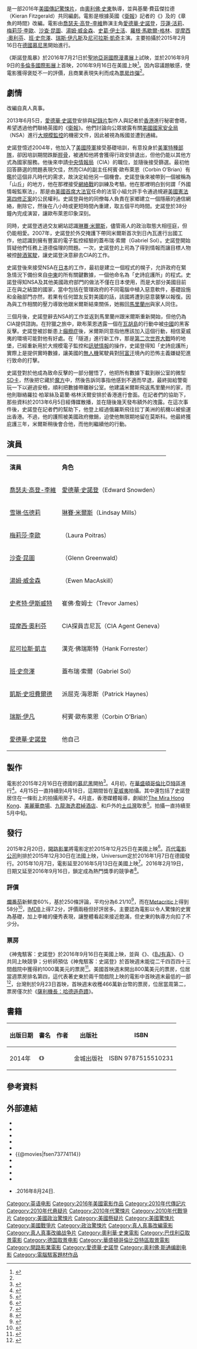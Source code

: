 {{noteTA
|G1=Show
|G2=Movie
|T=zh-hk:斯諾登風暴; zh-cn:斯诺登; zh-tw:神鬼駭客：史諾登;
|1=zh-hk:斯諾登; zh-cn:斯诺登; zh-tw:史諾登;
|2=zh-hk:沙查·昆圖; zh-cn:扎克瑞·昆图; zh-tw:柴克瑞·恩杜;
|3=斯諾登風暴=>zh-cn:斯诺登; 斯諾登風暴=>zh-tw:神鬼駭客：史諾登;神鬼駭客：史諾登=>zh-cn:斯诺登;神鬼駭客：史諾登=>zh-hk:斯諾登風暴;<!--  电影名单转 -->
|4=zh-hk:黑客; zh-cn:黑客; zh-tw:駭客;
|5=zh-hk:蓮茜; zh-cn:蓮茜; zh-tw:琳賽;
}}
{{Infobox film
| name           = 神鬼駭客：史諾登
| original_name  = {{lang|en|''Snowden''}}
| image          = Snowden Poster.jpg
| caption        = 電影海報
| director       = [[奧利佛·史東|奧利佛·史東]]
| producer       = {{link-en|莫里茲·博爾曼|Moritz Borman}}<br>艾瑞克·柯普洛夫<br>菲利普·舒爾茲-戴爾<br>費爾南多·蘇萊奇
| writer         = 基蘭·費茲傑拉德<br>[[奧利佛·史東|奧利佛·史東]]
| based_on       = {{Based on|{{link-en|史諾登檔案：世界最大泄密事件內幕揭秘|The Snowden Files}}|{{link-en|路克·哈丁|Luke Harding}}}}<br>和{{Based on|章魚的時間|{{link-en|阿納托利·庫徹雷納|Anatoly Kucherena}}}}
| starring       = [[喬瑟夫·高登-李維|喬瑟夫·高登-李維]]<br>[[雪琳·伍德莉|雪琳·伍德莉]]<br>[[梅莉莎·李歐|梅莉莎·李歐]]<br>[[沙查·昆圖|沙查·昆圖]]<br>[[湯姆·威金森|湯姆·威金森]]<br>[[瑞斯·伊凡|瑞斯·伊凡]]<br>[[尼可拉斯·凱吉|尼可拉斯·凱吉]]
| music          = [[克雷格·阿姆斯特朗|克雷格·阿姆斯特朗]]
| cinematography = {{link-en|安東尼·達德·曼托|Anthony Dod Mantle}}
| editing        = 艾力克斯·馬爾克斯
| studio         = {{link-en|Endgame Entertainment|James D. Stern}}<br>KrautPack Entertainment<br>Onda Entertainment<br>Vendian Entertainment
| distributor    = [[開路影業|開路影業]]<br>[[安樂影片有限公司|安樂影片有限公司]]（香港）
| released       = {{Film date|2016|9|9|[[2016年多倫多國際影展|多倫多國際影展]]}}<br>{{Film date|2016|9|16}}{{flagicon|USA}}<br>{{Film date|2016|9|23}}{{flagicon|TWN}}<br>{{Film date|2016|10|6}}{{flagicon|HK}}
| runtime        = 134分鐘
| country        = {{USA}}
| language       = 英語
| budget         = 4,000萬美元<ref name="BOM">{{cite web |url=http://www.boxofficemojo.com/movies/?id=snowden.htm |title=Snowden (2016) |website=Box Office Mojo |accessdate=2016-09-14 |archive-date=2019-10-04 |archive-url=https://web.archive.org/web/20191004042814/https://www.boxofficemojo.com/movies/?id=snowden.htm |dead-url=no }}</ref><ref>{{cite web|url=http://deadline.com/2016/09/blair-witch-bridget-joness-baby-sully-box-office-preview-1201819332/|script-title=en:Can ‘Sully’ Crucify ‘Blair Witch’ At The Weekend B.O.? – Preview|author=Anthony D'Alessandro|work=''[[Deadline.com|Deadline.com]]''|date=2016-09-14|accessdate=2016-09-14|archive-date=2017-09-07|archive-url=https://web.archive.org/web/20170907213032/http://deadline.com/2016/09/blair-witch-bridget-joness-baby-sully-box-office-preview-1201819332/|dead-url=no}}</ref>
| gross          = 3,727萬美元<ref name="TheNumbers">{{cite web|url=http://www.the-numbers.com/movie/Snowden#tab=summary|title=Snowden (2015)|publisher=The Numbers|accessdate=2016-09-16|archive-date=2020-09-17|archive-url=https://web.archive.org/web/20200917175641/https://www.the-numbers.com/movie/Snowden#tab=summary|dead-url=no}}</ref>	
| cn_name        = 斯诺登
| hk_name        = 斯諾登風暴
| tw_name        = 神鬼駭客：史諾登
}}
{{作品名稱|name=''Snowden''|hk=斯諾登風暴|tw=神鬼駭客：史諾登|cn=斯诺登}}是一部2016年[[美國|美國]][[傳記片|傳記]][[驚悚片|驚悚片]]，由[[奧利佛·史東|奧利佛·史東]]執導，並與基蘭·費茲傑拉德（Kieran Fitzgerald）共同編劇。電影是根據英國《[[衛報|衛報]]》記者{{link-en|路克·哈丁|Luke Harding}}的《{{link-en|史諾登檔案：世界最大泄密事件內幕揭秘|The Snowden Files}}》及{{link-en|阿納托利·庫徹雷納|Anatoly Kucherena}}的《章魚的時間》改編。電影由[[喬瑟夫·高登-李維|喬瑟夫·高登-李維]]飾演主角[[愛德華·史諾登|愛德華·史諾登]]，[[莎蓮·活莉|莎蓮·活莉]]、[[梅莉莎·李歐|梅莉莎·李歐]]、[[沙查·昆圖|沙查·昆圖]]、[[湯姆·威金森|湯姆·威金森]]、[[史葛·伊士活|史葛·伊士活]]、[[羅根·馬歇爾-格林|羅根·馬歇爾-格林]]、[[提摩西·奧利芬|提摩西·奧利芬]]、[[班·史奈澤|班·史奈澤]]、[[瑞斯·伊凡斯|瑞斯·伊凡斯]]及[[尼可拉斯·凱奇|尼可拉斯·凱奇]]主演。主要拍攝於2015年2月16日在[[德國|德國]][[慕尼黑|慕尼黑]]開始進行。

《斯諾登風暴》於2016年7月21日於[[聖地亞哥國際漫畫展|聖地亞哥國際漫畫展]]上試映，並於2016年9月9日的[[2016年多倫多國際影展|多倫多國際影展]]上首映，2016年9月16日在美國上映<ref>{{cite web|url=http://deadline.com/2016/07/emma-roberts-dave-franco-nerve-star-trek-beyond-sausage-party-comic-con-1201788479/|title=Emma Roberts-Dave Franco Thriller 'Nerve' To Sneak At Comic-Con|work=[[Deadline.com|Deadline.com]]|date=2016-07-19|accessdate=2016-07-18|archive-date=2016-07-20|archive-url=https://web.archive.org/web/20160720185237/https://deadline.com/2016/07/emma-roberts-dave-franco-nerve-star-trek-beyond-sausage-party-comic-con-1201788479/|dead-url=no}}</ref>。因內容議題敏感，使電影獲得褒貶不一的評價，且商業表現失利而成為[[票房炸彈|票房炸彈]]<ref name="BOM"/>。

== 劇情 ==
改編自真人真事。

2013年6月5日，[[愛德華·史諾登|愛德華·史諾登]]安排與[[紀錄片|紀錄片]]製作人{{link-en|羅拉·柏翠絲|Laura Poitras}}與記者{{link-en|葛蘭·格林沃爾|Glenn Greenwald}}於[[香港|香港]]進行秘密會晤，希望透過他們聯絡英國的《[[衛報|衛報]]》。他們討論向公眾披露有關[[美國國家安全局|美國國家安全局]]（NSA）進行[[大規模監控|大規模監控]]的機密文件，因此被視為叛國並遭到通緝。

史諾登憶述2004年，他加入了[[美國陸軍|美國陸軍]]接受基礎培訓，有意投身於[[美國陸軍特種部隊|美軍特種部隊]]，卻因培訓期間跌斷[[脛骨|脛骨]]，被通知他將會獲得行政安排退出，但他仍能以其他方式為國家服務。他後來申請[[中央情報局|中央情報局]]（CIA）的職位，並隨後接受篩選。最初他回答篩選的問題表現欠佳，然而CIA的副主任柯賓·歐布萊恩（Corbin O’Brian）有鑑於這個非凡時代的需求，故決定給他另一個機會。史諾登後來被帶到一個被稱為「山丘」的地方，他在那裡接受[[網絡戰|網絡戰]]的訓練及考驗。他在那裡明白到何謂「外國情報監察法」，那是由[[美國首席大法官|美國首席大法官]]任命的法官小組允許手令通過規避[[美國憲法第四修正案|美國憲法第四修正案]]的公民權利。史諾登與他的同僚每人負責在家鄉建立一個隱蔽的通信網絡，刪除它，然後在八小時或更短時間內重建，取五個平均時間。史諾登於38分鐘內完成演習，讓歐布萊恩印象深刻。

同時，史諾登透過交友網站認識[[琳賽·米爾斯|琳賽·米爾斯]]，儘管兩人的政治取態大相徑庭，但仍能相愛。2007年，史諾登於外交掩護下帶同米爾斯首次到日內瓦進行出國工作，他認識到擁有豐富的電子監控經驗的蓋布瑞·索爾（Gabriel Sol）。史諾登開始質疑他們任務上道德倫理的問題。一次，史諾登的上司為了得到情報而讓目標人物被控[[醉酒駕駛|醉酒駕駛]]，讓史諾登決意辭去CIA的工作。

史諾登後來接受NSA在[[日本|日本]]的工作，最初是建立一個程式的幌子，允許政府在緊急情況下備份來自[[中東|中東]]的所有關鍵數據，一個他命名為「史詩庇護所」的程式。史諾登得知NSA及其他美國政府部門的做法不僅在日本使用，而是大部分美國目前正在與之結盟的國家，當中包括在管理政府的不同電腦中植入惡意軟件，基礎設施和金融部門亦然，若果有任何盟友反對美國的話，該國將遭到惡意襲擊以報復。因為與工作相關的壓力導致他跟米爾斯結束關係，她搬回[[馬里蘭州|馬里蘭州]]與家人同住。

三個月後，史諾登辭去NSA的工作並返到馬里蘭州跟米爾斯重新開始，但他仍為CIA提供諮詢。在狩獵之旅中，歐布萊恩透露一個在[[瓦胡島|瓦胡島]]的行動中被[[中國|中國]]的黑客反擊。史諾登被診斷患上[[癲癇症|癲癇症]]後，米爾斯同意指他應該加入這個行動，相信夏威夷的環境可能對他有好處。在「隧道」進行新工作，那是[[第二次世界大戰|第二次世界大戰]]時的地堡，已經重新用於大規模電子監控和[[訊號情報|訊號情報]]的操作，史諾登得知「史詩庇護所」實際上是提供實時數據，讓美國的[[無人戰鬥航空載具|無人機]]駕駛員對[[阿富汗|阿富汗]]境內的恐怖主義嫌疑犯進行致命的打擊。

史諾登對於他成為致命反擊的一部分醒悟了，他把所有數據下載到辦公室的微型[[SD卡|SD卡]]，然後把它藏於[[魔方|魔方]]中，然後告訴同事指他感到不適而早退，最終拋給警衛玩一下以避過安檢，順利把數據帶離辦公室。他建議米爾斯飛返馬里蘭州的家，而他則聯絡羅拉·柏翠絲及葛蘭·格林沃爾安排於香港進行會面。在記者們的協助下，那些資料於2013年6月5日經傳媒散播，並在隨後幾天發布額外的洩露。在這次事件後，史諾登在記者們的幫助下，他登上經過俄羅斯飛往拉丁美洲的航機以被偷運出香港。不過，他的護照被美國政府撤銷，迫使他無限期地留在莫斯科。他最終獲庇護三年，米爾斯稍後會合他，而他則繼續他的行動。

== 演員 ==
{|class="wikitable" 
|- align=center
|'''演員'''||'''角色'''
|-
| [[喬瑟夫·高登-李維|喬瑟夫·高登-李維]] || [[愛德華·史諾登|愛德華·史諾登]]（Edward Snowden）
|-
| [[雪琳·伍德莉|雪琳·伍德莉]] || [[琳賽·米爾斯|琳賽·米爾斯]]（Lindsay Mills）
|-
| [[梅莉莎·李歐|梅莉莎·李歐]] || {{link-en|羅拉·柏翠絲|Laura Poitras}}（Laura Poitras）
|-
| [[沙查·昆圖|沙查·昆圖]] || {{link-en|葛蘭·格林沃爾|Glenn Greenwald}}（Glenn Greenwald）
|-
| [[湯姆·威金森|湯姆·威金森]] || {{link-en|艾文·麥卡斯基爾|Ewen MacAskill}}（Ewen MacAskill）
|-
| [[史考特·伊斯威特|史考特·伊斯威特]] || 崔佛·詹姆士（Trevor James）
|-
| [[提摩西·奧利芬|提摩西·奧利芬]] || CIA探員吉尼瓦（CIA Agent Geneva）
|-
| [[尼可拉斯·凱吉|尼可拉斯·凱吉]] || 漢克·佛瑞斯特（Hank Forrester）
|-
| [[班·史奈澤|班·史奈澤]] || 蓋布瑞·索爾（Gabriel Sol）
|-
| [[凱斯·史坦費爾德|凱斯·史坦費爾德]] || 派屈克·海恩斯（Patrick Haynes）
|-
| [[瑞斯·伊凡|瑞斯·伊凡]] || 柯賓·歐布萊恩（Corbin O’Brian）
|-
| [[愛德華·史諾登|愛德華·史諾登]] || 他自己
|}

== 製作 ==
電影於2015年2月16日在德國的[[慕尼黑|慕尼黑]]開拍<ref>{{cite news|title=On The Set For 2/16/15: David O. Russell Starts Lensing 'Joy', 'Maze Runner 2' Wraps & More|url=http://www.ssninsider.com/on-the-set-for-21615-david-o-russell-starts-lensing-joy-maze-runner-2-wraps-more/|accessdate=2015-02-16|publisher=ssninsider.com|date=2015-02-16|deadurl=yes|archiveurl=https://web.archive.org/web/20150217131254/http://www.ssninsider.com/on-the-set-for-21615-david-o-russell-starts-lensing-joy-maze-runner-2-wraps-more/|archivedate=2015-02-17}}</ref>。4月初，在[[華盛頓哥倫比亞特區|華盛頓哥倫比亞特區]]進行<ref>{{cite news|title=New Photo of Joseph Gordon-Levitt and Shailene Woodley in Snowden|url=http://www.comingsoon.net/movies/news/427017-new-photo-of-joseph-gordon-levitt-and-shailene-woodley-in-snowden#/slide/1|accessdate=2015-04-07|work=comingsoon.net|date=2015-04-06|archive-date=2019-11-30|archive-url=https://web.archive.org/web/20191130234608/https://www.comingsoon.net/movies/news/427017-new-photo-of-joseph-gordon-levitt-and-shailene-woodley-in-snowden#/slide/1|dead-url=no}}</ref>。4月15日一直持續到4月18日，這期間皆在[[夏威夷|夏威夷]]拍攝。其中還包括了史諾登居住在一條街上的拍攝用房子。4月底，香港媒體報導，劇組於[[The_Mira_Hong_Kong|The Mira Hong Kong]]、[[美麗華商場|美麗華商場]]、[[九龍海逸君綽酒店|九龍海逸君綽酒店]]、和戶外的[[土瓜灣|土瓜灣]]取景<ref>{{cite news| last = | first = | title = Hollywood film "Snowden" crews have arrived Hong Kong for shooting| newspaper = Local Press Hong Kong| location = Hong Kong| language = zh-hant| publisher = Local Press| date = 2015-04-27| url = http://localpresshk.com/2015/04/%E8%8D%B7%E9%87%8C%E6%B4%BB%E9%9B%BB%E5%BD%B1snowden%E6%8A%B5%E9%A6%99%E6%B8%AF%E5%8F%96%E6%99%AF/| accessdate = 2015-04-28| archive-date = 2016-09-14| archive-url = https://web.archive.org/web/20160914053931/http://www.localpresshk.com/2015/04/%E8%8D%B7%E9%87%8C%E6%B4%BB%E9%9B%BB%E5%BD%B1snowden%E6%8A%B5%E9%A6%99%E6%B8%AF%E5%8F%96%E6%99%AF/| dead-url = no}}</ref>。拍攝一直持續至5月中旬。

== 發行 ==
2015年2月20日，[[开路影业|開路影業]]將電影定於2015年12月25日在美國上映<ref name=ChristmasRelease>{{cite news|last1=McNary|first1=Dave|title=Oliver Stone's 'Snowden' Set for Christmas Release in U.S.|url=http://variety.com/2015/film/news/oliver-stones-snowden-set-for-christmas-release-in-u-s-1201437889/|accessdate=2015-02-21|publisher=variety.com|date=2015-02-20|archive-date=2020-09-24|archive-url=https://web.archive.org/web/20200924161637/https://variety.com/2015/film/news/oliver-stones-snowden-set-for-christmas-release-in-u-s-1201437889/|dead-url=no}}</ref>。[[百代電影公司|百代電影公司]]則排於2015年12月30日在法國上映，Universum定於2016年1月7日在德國發行。2015年10月7日，電影延至2016年5月13日在美國上映<ref>{{cite news|last1=Busch|first1=Anita|script-title=en:‘Snowden’s’ New Release Date: Early Summer 2016|url=http://deadline.com/2015/10/snowden-movie-release-date-summer-2016-1201567503/|accessdate=2015-10-29|work=deadline.com|date=2015-10-07|archive-date=2015-11-08|archive-url=https://web.archive.org/web/20151108133709/http://deadline.com/2015/10/snowden-movie-release-date-summer-2016-1201567503/|dead-url=no}}</ref>。2016年2月19日，日期又延至2016年9月16日，鎖定成為熱門獎季的競爭者<ref>{{cite news|last=McNary|first=Dave|url=http://variety.com/2016/film/news/joseph-gordon-levitt-snowden-release-date-1201710677/|script-title=en:Joseph Gordon-Levitt’s ‘Snowden’ Release Date Pushed Back|publisher=''[[Variety_(magazine)|Variety]]''|date=2016-02-19|accessdate=2016-02-19|archive-date=2020-11-10|archive-url=https://web.archive.org/web/20201110024643/https://variety.com/2016/film/news/joseph-gordon-levitt-snowden-release-date-1201710677/|dead-url=no}}</ref>。

=== 評價 ===
[[爛番茄|爛番茄]]新鮮度60%，基於250條評論，平均分為6.21/10<ref>{{cite web |url=https://www.rottentomatoes.com/m/snowden |title=Snowden (2016) |publisher=[[Rotten_Tomatoes|Rotten Tomatoes]] |accessdate=2016-09-15 |archive-date=2020-09-23 |archive-url=https://web.archive.org/web/20200923141040/https://www.rottentomatoes.com/m/snowden |dead-url=no }}</ref>，而在[[Metacritic|Metacritic]]上得到58分<ref>{{cite web|url=http://www.metacritic.com/movie/snowden|title=Snowden reviews|publisher=[[Metacritic|Metacritic]]|accessdate=2016-09-15|archive-date=2021-03-20|archive-url=https://web.archive.org/web/20210320182507/https://www.metacritic.com/movie/snowden|dead-url=no}}</ref>，[[IMDB|IMDB]]上得7.2分，評價兩極但好評居多。主要認為電影以令人驚悚的史實為基礎，加上李維的優秀表現，讓整體看起來接近飽滿，但史東的執導方向扣了不少分。

=== 票房 ===
《神鬼駭客：史諾登》於2016年9月16日在美國上映，並與《{{link-en|追殺厄夜叢林|Blair Witch (film)}}》、《[[BJ有喜|BJ有喜]]》、《{{link-en|讓希望崛起|Hillsong: Let Hope Rise}}》共同上映競爭；分析師預估《神鬼駭客：史諾登》於首映週末能從二千四百四十三間戲院中獲得約1000萬美元的票房<ref name=preview>{{cite web |title=Toronto: Can Oliver Stone's 'Snowden' Hack the Box Office? |url=http://www.hollywoodreporter.com/news/tiff-2016-can-oliver-stones-927215 |publisher=''[[The_Hollywood_Reporter|The Hollywood Reporter]]'' |accessdate=2016-09-12 |archive-date=2019-12-02 |archive-url=https://web.archive.org/web/20191202220938/https://www.hollywoodreporter.com/news/tiff-2016-can-oliver-stones-927215 |dead-url=no }}</ref>。美國首映週末開出800萬美元的票房，位居當週票房排名第四，這代表著史東於兩千間戲院上映的電影中首映週末最低的一部<ref>{{cite web|url=http://www.hollywoodreporter.com/news/weekend-box-office-bridget-joness-929980|title=Weekend Box Office: 'Bridget Jones's Baby' Bombs in U.S. With $8M; 'Sully' Stays No. 1|author=Pamela McClintock|work=[[The_Hollywood_Reporter|The Hollywood Reporter]]|date=2016-09-18|accessdate=2016-09-18|archive-date=2017-08-09|archive-url=https://web.archive.org/web/20170809093346/http://www.hollywoodreporter.com/news/weekend-box-office-bridget-jones-bombs-sully-snowden-929980|dead-url=no}}</ref>，台灣則於9月23日首映，首映週末收穫466萬新台幣的票房，位居當周第二，票房僅次於《[[薩利機長：哈德遜奇蹟|薩利機長：哈德遜奇蹟]]》。

== 書籍 ==
{| class="wikitable" 
|- 
!  出版日期 || 書名 || 作者 || 出版社 || ISBN 
|-
| 2014年||《{{link-en|史諾登檔案：世界最大泄密事件內幕揭秘|The Snowden Files}}》||{{link-en|盧克·哈丁|Luke Harding}}||金城出版社||ISBN 9787515510231
|}

== 參考資料 ==
{{Reflist|30em}}

== 外部連結 ==
* {{IMDb title|3774114}}
* {{metacritic film|snowden|神鬼駭客：史諾登}}
* {{Rotten Tomatoes|snowden|神鬼駭客：史諾登}}
* {{mojo title|snowden|神鬼駭客：史諾登}}
* {{Allmovie title|624370|神鬼駭客：史諾登}}
* {{@movies|fsen73774114}}
* {{Yahoomovie id|6383}}
* {{Yahoo-movie-hk title|QxZjO-斯諾登風暴}}
* {{Mtime|219377}}
* {{douban}}
* {{youtube|6f2KxKsjpeU|【神鬼駭客#史諾登Snowden】9月23日(五)全台上映}}.2016年8月24日.{{zh-tw}}

{{奧利華·史東}}
{{DEFAULTSORT:Snowden (film)}}
[[Category:英语电影|Category:英语电影]]
[[Category:2016年美國電影作品|Category:2016年美國電影作品]]
[[Category:2010年代傳記片|Category:2010年代傳記片]]
[[Category:2010年代悬疑片|Category:2010年代悬疑片]]
[[Category:2010年代驚悚片|Category:2010年代驚悚片]]
[[Category:2010年代戰爭片|Category:2010年代戰爭片]]
[[Category:美國政治驚悚片|Category:美國政治驚悚片]]
[[Category:美國懸疑片|Category:美國懸疑片]]
[[Category:美國驚悚片|Category:美國驚悚片]]
[[Category:美國戰爭片|Category:美國戰爭片]]
[[Category:政治驚悚片|Category:政治驚悚片]]
[[Category:真人真事改編電影|Category:真人真事改編電影]]
[[Category:真人真事改编战争片|Category:真人真事改编战争片]]
[[Category:奧利華·史東電影|Category:奧利華·史東電影]]
[[Category:巴伐利亞取景電影|Category:巴伐利亞取景電影]]
[[Category:德国取景电影|Category:德国取景电影]]
[[Category:華盛頓哥倫比亞特區取景電影|Category:華盛頓哥倫比亞特區取景電影]]
[[Category:開路影業電影|Category:開路影業電影]]
[[Category:愛德華·史諾登|Category:愛德華·史諾登]]
[[Category:奥利佛·斯通编剧电影|Category:奥利佛·斯通编剧电影]]
[[Category:電腦駭客題材作品|Category:電腦駭客題材作品]]